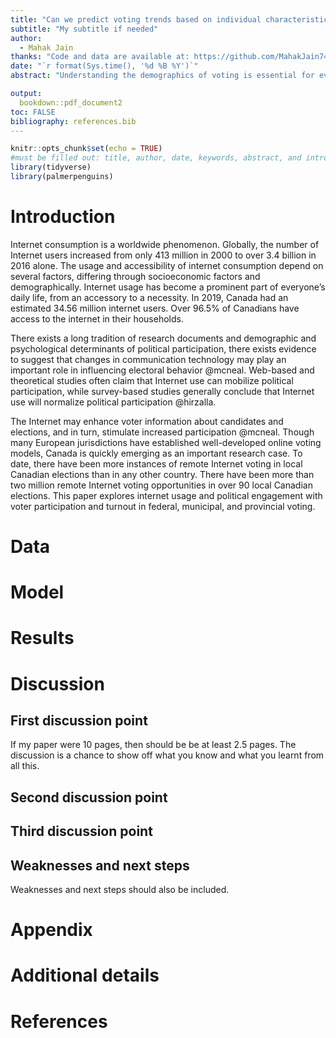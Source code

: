 ```yaml
---
title: "Can we predict voting trends based on individual characteristics?"
subtitle: "My subtitle if needed"
author: 
  - Mahak Jain
thanks: "Code and data are available at: https://github.com/MahakJain74/finalpaper_placeholdername.git."
date: "`r format(Sys.time(), '%d %B %Y')`"
abstract: "Understanding the demographics of voting is essential for every country to include policies for a larger voter turnout. This paper understands the relationship between the characteristics of an individual such as age, gender, social media usage, internet usage, political engagement, trust in society, and discrimination to predict voting participation and to understand the relationship between them. These findings help implement policies to ensure better voter participation and also understand trends in voter turnout. Keywords: voting, internet, social media, volunteer, gender, toronto residents"

output:
  bookdown::pdf_document2
toc: FALSE
bibliography: references.bib
---
```


```r
knitr::opts_chunk$set(echo = TRUE)
#must be filled out: title, author, date, keywords, abstract, and introduction.
library(tidyverse)
library(palmerpenguins)
```

# Introduction
Internet consumption is a worldwide phenomenon. Globally, the number of Internet users increased from only 413 million in 2000 to over 3.4 billion in 2016 alone. The usage and accessibility of internet consumption depend on several factors, differing through socioeconomic factors and demographically. Internet usage has become a prominent part of everyone's daily life, from an accessory to a necessity. In 2019, Canada had an estimated 34.56 million internet users. Over 96.5% of Canadians have access to the internet in their households.

There exists a long tradition of research documents and demographic and psychological determinants of political participation, there exists evidence to suggest that changes in communication technology may play an important role in influencing electoral behavior @mcneal. Web-based and theoretical studies often claim that Internet use can mobilize political participation, while survey-based studies generally conclude that Internet use will normalize political participation @hirzalla.

The Internet may enhance voter information about candidates and elections, and in turn, stimulate increased participation @mcneal. Though many European jurisdictions have established well-developed online voting models, Canada is quickly emerging as an important research case. To date, there have been more instances of remote Internet voting in local Canadian elections than in any other country. There have been more than two million remote Internet voting opportunities in over 90 local Canadian elections. This paper explores internet usage and political engagement with voter participation and turnout in federal, municipal, and provincial voting.



# Data




# Model




# Results

# Discussion

## First discussion point

If my paper were 10 pages, then should be be at least 2.5 pages. The discussion is a chance to show off what you know and what you learnt from all this. 

## Second discussion point

## Third discussion point

## Weaknesses and next steps

Weaknesses and next steps should also be included.

\newpage

\appendix

# Appendix {-}


# Additional details


\newpage


# References


